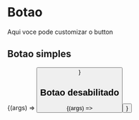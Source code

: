 
<Meta title="Components/Commons/Button" component={Button} />

# Botao

Aqui voce pode customizar o button

<ArgsTable of={Button} />

## Botao simples

<Canvas>
  <Story name="Botao simples" args={{ children: 'Botao simples' }}>
    {(args) => <Button {...args} />}
  </Story>
</Canvas>

## Botao desabilitado

<Canvas>
  <Story name="Botao desabilitado" args={{ children: 'Botao desabilitado', disabled: true }}>
    {(args) => <Button {...args} />}
  </Story>
</Canvas>
